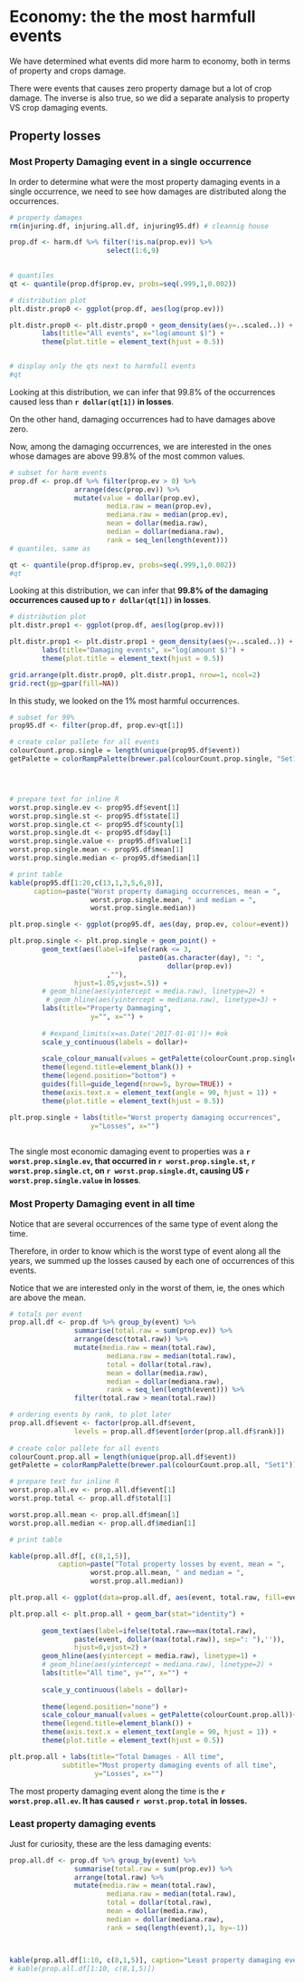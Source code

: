 # Economy: the the most harmfull events

We have determined what events did more harm to economy, both in terms of property and crops damage.

There were events that causes zero property damage but a lot of crop damage. The inverse is also true, so we did a separate analysis to property VS crop damaging events.

## Property losses



### Most Property Damaging event in a single occurrence

In order to determine what were the most property damaging events in a single occurrence, we need to see how damages are distributed along the occurrences.



```r
# property damages
rm(injuring.df, injuring.all.df, injuring95.df) # cleannig house

prop.df <- harm.df %>% filter(!is.na(prop.ev)) %>%
                        select(1:6,9)
                

# quantiles
qt <- quantile(prop.df$prop.ev, probs=seq(.999,1,0.002))

# distribution plot
plt.distr.prop0 <- ggplot(prop.df, aes(log(prop.ev)))

plt.distr.prop0 <- plt.distr.prop0 + geom_density(aes(y=..scaled..)) + #xlim(0,.5) + 
        labs(title="All events", x="log(amount $)") +
        theme(plot.title = element_text(hjust = 0.5))       


# display only the qts next to harmfull events
#qt
```


Looking at this distribution, we can infer that 99.8% of the occurrences caused less than **`r dollar(qt[1])` in losses**.

On the other hand, damaging occurrences had to have damages above zero.

Now, among the damaging occurrences, we are interested in the ones whose damages are above 99.8% of the most common values. 



```r

# subset for harm events
prop.df <- prop.df %>% filter(prop.ev > 0) %>%
                arrange(desc(prop.ev)) %>%
                mutate(value = dollar(prop.ev),
                        media.raw = mean(prop.ev), 
                        mediana.raw = median(prop.ev),
                        mean = dollar(media.raw),
                        median = dollar(mediana.raw),
                        rank = seq_len(length(event)))
# quantiles, same as 

qt <- quantile(prop.df$prop.ev, probs=seq(.999,1,0.002))
#qt
```


Looking at this distribution, we can infer that **99.8% of the damaging occurrences caused up to `r dollar(qt[1])` in losses**.



```r

# distribution plot
plt.distr.prop1 <- ggplot(prop.df, aes(log(prop.ev)))

plt.distr.prop1 <- plt.distr.prop1 + geom_density(aes(y=..scaled..)) + #xlim(0,100) + 
        labs(title="Damaging events", x="log(amount $)") +
        theme(plot.title = element_text(hjust = 0.5))     

```

```r
grid.arrange(plt.distr.prop0, plt.distr.prop1, nrow=1, ncol=2)
grid.rect(gp=gpar(fill=NA))
```




In this study, we looked on the 1% most harmful occurrences. 

```r

# subset for 99%
prop95.df <- filter(prop.df, prop.ev>qt[1])

# create color pallete for all events
colourCount.prop.single = length(unique(prop95.df$event))
getPalette = colorRampPalette(brewer.pal(colourCount.prop.single, "Set1"))




# prepare text for inline R
worst.prop.single.ev <- prop95.df$event[1]
worst.prop.single.st <- prop95.df$state[1]
worst.prop.single.ct <- prop95.df$county[1]
worst.prop.single.dt <- prop95.df$day[1]
worst.prop.single.value <- prop95.df$value[1]
worst.prop.single.mean <- prop95.df$mean[1]
worst.prop.single.median <- prop95.df$median[1]

# print table
kable(prop95.df[1:20,c(13,1,3,5,6,8)],
      caption=paste("Worst property damaging occurrences, mean = ",
                    worst.prop.single.mean, " and median = ",
                    worst.prop.single.median))
```



```r

plt.prop.single <- ggplot(prop95.df, aes(day, prop.ev, colour=event))

plt.prop.single <- plt.prop.single + geom_point() +
        geom_text(aes(label=ifelse(rank <= 3,
                                paste0(as.character(day), ": ", 
                                       dollar(prop.ev))
                        ,""),
                hjust=1.05,vjust=.5)) +
        # geom_hline(aes(yintercept = media.raw), linetype=2) +
         # geom_hline(aes(yintercept = mediana.raw), linetype=3) +
        labs(title="Property Dammaging",
                    y="", x="") + 
                
        # #expand_limits(x=as.Date('2017-01-01'))+ #ok
        scale_y_continuous(labels = dollar)+
        
        scale_colour_manual(values = getPalette(colourCount.prop.single))+                
        theme(legend.title=element_blank()) +
        theme(legend.position="bottom") +
        guides(fill=guide_legend(nrow=5, byrow=TRUE)) +
        theme(axis.text.x = element_text(angle = 90, hjust = 1)) + 
        theme(plot.title = element_text(hjust = 0.5)) 

plt.prop.single + labs(title="Worst property damaging occurrences",
                    y="Losses", x="")
  
```



The single most economic damaging  event to properties was a **`r worst.prop.single.ev`, that occurred in `r worst.prop.single.st`, `r worst.prop.single.ct`, on `r worst.prop.single.dt`, causing U$ `r worst.prop.single.value` in losses**.



### Most Property Damaging event in all time


Notice that are several occurrences of the same type of event along the time. 

Therefore, in order to know which is the worst type of event along all the years, we summed up the losses caused by each one of occurrences of this events. 

Notice that we are interested only in the worst of them, ie, the ones which are above the mean.


```r

# totals per event
prop.all.df <- prop.df %>% group_by(event) %>%
                summarise(total.raw = sum(prop.ev)) %>%
                arrange(desc(total.raw)) %>%
                mutate(media.raw = mean(total.raw), 
                        mediana.raw = median(total.raw),
                        total = dollar(total.raw),
                        mean = dollar(media.raw),
                        median = dollar(mediana.raw),
                        rank = seq_len(length(event))) %>%
                filter(total.raw > mean(total.raw))

# ordering events by rank, to plot later
prop.all.df$event <- factor(prop.all.df$event,
                levels = prop.all.df$event[order(prop.all.df$rank)])
                
# create color pallete for all events
colourCount.prop.all = length(unique(prop.all.df$event))
getPalette = colorRampPalette(brewer.pal(colourCount.prop.all, "Set1"))

# prepare text for inline R
worst.prop.all.ev <- prop.all.df$event[1]
worst.prop.total <- prop.all.df$total[1]

worst.prop.all.mean <- prop.all.df$mean[1]
worst.prop.all.median <- prop.all.df$median[1]

# print table

kable(prop.all.df[, c(8,1,5)], 
            caption=paste("Total property losses by event, mean = ",
                    worst.prop.all.mean, " and median = ",
                    worst.prop.all.median))

```



```r

plt.prop.all <- ggplot(data=prop.all.df, aes(event, total.raw, fill=event))

plt.prop.all <- plt.prop.all + geom_bar(stat="identity") +
                
        geom_text(aes(label=ifelse(total.raw==max(total.raw),
                paste(event, dollar(max(total.raw)), sep=": "),'')),
                hjust=0,vjust=2) +
        geom_hline(aes(yintercept = media.raw), linetype=1) +
        # geom_hline(aes(yintercept = mediana.raw), linetype=2) +
        labs(title="All time", y="", x="") + 
                
        scale_y_continuous(labels = dollar)+
     
        theme(legend.position="none") +        
        scale_colour_manual(values = getPalette(colourCount.prop.all))+                
        theme(legend.title=element_blank()) +
        theme(axis.text.x = element_text(angle = 90, hjust = 1)) + 
        theme(plot.title = element_text(hjust = 0.5))                 

plt.prop.all + labs(title="Total Damages - All time",
             subtitle="Most property damaging events of all time",
                     y="Losses", x="")

```



The most property damaging event along the time is the **`r worst.prop.all.ev`. It has caused `r worst.prop.total` in losses.**

### Least property damaging events

Just for curiosity, these are the less damaging events:

```r

prop.all.df <- prop.df %>% group_by(event) %>%
                summarise(total.raw = sum(prop.ev)) %>%
                arrange(total.raw) %>%
                mutate(media.raw = mean(total.raw), 
                        mediana.raw = median(total.raw),
                        total = dollar(total.raw),
                        mean = dollar(media.raw),
                        median = dollar(mediana.raw),
                        rank = seq(length(event),1, by=-1))



kable(prop.all.df[1:10, c(8,1,5)], caption="Least property damaging events")
# kable(prop.all.df[1:10, c(8,1,5)])


```
\newpage

